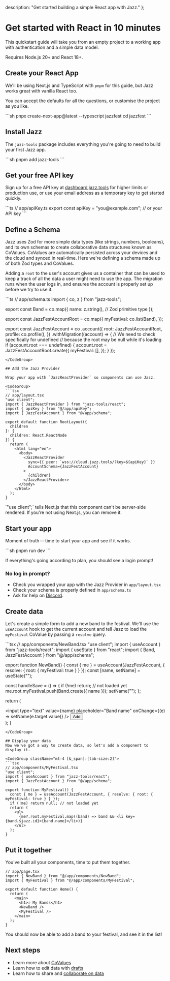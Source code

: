   description: "Get started building a simple React app with Jazz."
};


# Get started with React in 10 minutes
This quickstart guide will take you from an empty project to a working app with authentication and a simple data model.

<Alert variant="info" className="mt-4 flex gap-2 items-center">
  Requires Node.js 20+ and React 18+.
</Alert>

## Create your React App
We'll be using Next.js and TypeScript with `pnpm` for this guide, but Jazz works great with vanilla React too.

You can accept the defaults for all the questions, or customise the project as you like.

<CodeGroup>
```sh
pnpx create-next-app@latest --typescript jazzfest
cd jazzfest
```
</CodeGroup>


## Install Jazz

The `jazz-tools` package includes everything you're going to need to build your first Jazz app.

<CodeGroup>
```sh
pnpm add jazz-tools
```
</CodeGroup>

## Get your free API key

Sign up for a free API key at [dashboard.jazz.tools](https://dashboard.jazz.tools) for higher limits or production use, or use your email address as a temporary key to get started quickly.

<CodeGroup>
```ts
// app/apiKey.ts
export const apiKey = "you@example.com"; // or your API key
```
</CodeGroup>

## Define a Schema
Jazz uses Zod for more simple data types (like strings, numbers, booleans), and its own schemas to create collaborative data structures known as CoValues.  CoValues are automatically persisted across your devices and the cloud and synced in real-time. Here we're defining a schema made up of both Zod types and CoValues. 

Adding a `root` to the user's account gives us a container that can be used to keep a track of all the data a user might need to use the app. The migration runs when the user logs in, and ensures the account is properly set up before we try to use it.

<CodeGroup>
```ts
// app/schema.ts
import { co, z } from "jazz-tools";

export const Band = co.map({
  name: z.string(), // Zod primitive type
});

export const JazzFestAccountRoot = co.map({
  myFestival: co.list(Band),
});

export const JazzFestAccount = co
  .account({
    root: JazzFestAccountRoot,
    profile: co.profile(),
  })
  .withMigration((account) => {
    // We need to check specifically for undefined
    // because the root may be null while it's loading
    if (account.root === undefined) {
      account.root = JazzFestAccountRoot.create({
        myFestival: [],
      });
    }
  });
```
</CodeGroup>

## Add the Jazz Provider

Wrap your app with `JazzReactProvider` so components can use Jazz.

<CodeGroup>
```tsx
// app/layout.tsx
"use client";
import { JazzReactProvider } from "jazz-tools/react";
import { apiKey } from "@/app/apiKey";
import { JazzFestAccount } from "@/app/schema";

export default function RootLayout({ 
  children
}: { 
  children: React.ReactNode 
}) {
  return (
    <html lang="en">
      <body>
        <JazzReactProvider
          sync={{ peer: `wss://cloud.jazz.tools/?key=${apiKey}` }}
          AccountSchema={JazzFestAccount}
        >
          {children}
        </JazzReactProvider>
      </body>
    </html>
  );
}
```
</CodeGroup>

<Alert variant="info" className="mt-4 flex gap-2 items-center">
  `"use client";` tells Next.js that this component can't be server-side rendered. If you're not using Next.js, you can remove it.
</Alert>

## Start your app
Moment of truth&thinsp;—&thinsp;time to start your app and see if it works.

<CodeGroup>
```sh
pnpm run dev
```
</CodeGroup>

If everything's going according to plan, you should see a login prompt! 

### No log in prompt? 
- Check you wrapped your app with the Jazz Provider in `app/layout.tsx`
- Check your schema is properly defined in `app/schema.ts`
- Ask for help on [Discord](https://discord.gg/utDMjHYg42).

## Create data
Let's create a simple form to add a new band to the festival. We'll use the `useAccount` hook to get the current account and tell Jazz to load the `myFestival` CoValue by passing a `resolve` query.

<CodeGroup className="mt-4 [&_span]:[tab-size:2]" preferWrap>
```tsx
// app/components/NewBand.tsx
"use client";
import { useAccount } from "jazz-tools/react";
import { useState } from "react";
import { Band, JazzFestAccount } from "@/app/schema";

export function NewBand() {
  const { me } = useAccount(JazzFestAccount, { resolve: { root: { myFestival: true } } });
  const [name, setName] = useState("");

  const handleSave = () => {
    if (!me) return; // not loaded yet
    me.root.myFestival.push(Band.create({ name }));
    setName("");
  };

  return (
    <div>
      <input
        type="text"
        value={name}
        placeholder="Band name"
        onChange={(e) => setName(e.target.value)}
      />
      <button type="button" onClick={handleSave}>Add</button>
    </div>
  );
}
```
</CodeGroup>

## Display your data
Now we've got a way to create data, so let's add a component to display it.

<CodeGroup className="mt-4 [&_span]:[tab-size:2]">
```tsx
// app/components/MyFestival.tsx
"use client";
import { useAccount } from "jazz-tools/react";
import { JazzFestAccount } from "@/app/schema";

export function MyFestival() {
  const { me } = useAccount(JazzFestAccount, { resolve: { root: { myFestival: true } } });
  if (!me) return null; // not loaded yet
  return (
    <ul>
      {me?.root.myFestival.map((band) => band && <li key={band.$jazz.id}>{band.name}</li>)}
    </ul>
  );
}
```
</CodeGroup>

## Put it together
You've built all your components, time to put them together.
<CodeGroup className="mt-4 [&_span]:[tab-size:2]">
```tsx
// app/page.tsx
import { NewBand } from "@/app/components/NewBand";
import { MyFestival } from "@/app/components/MyFestival";

export default function Home() {
  return (
    <main>
      <h1>🎶 My Bands</h1>
      <NewBand />
      <MyFestival />
    </main>
  );
}
```
</CodeGroup>

You should now be able to add a band to your festival, and see it in the list! 

## Next steps
- Learn more about [CoValues](/docs/react/schemas/covalues)
- Learn how to edit data with [drafts](/docs/react/design-patterns/drafts)
- Learn how to share and [collaborate on data](/docs/react/groups/intro)